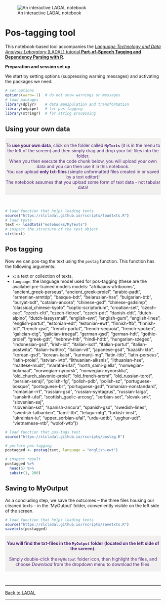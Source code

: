 ![An interactive LADAL notebook](https://slcladal.github.io/images/uq1.jpg)

# Pos-tagging tool

This notebook-based tool accompanies the [*Language Technology and Data Analysis Laboratory* (LADAL) tutorial **Part-of-Speech Tagging and Dependency Parsing with R**](https://ladal.edu.au/postag.html). 

**Preparation and session set up**

We start by setting options (suppressing warning messages) and activating the packages we need. 

```r
# set options
options(warn=-1)  # do not show warnings or messages
# load packages
library(dplyr)    # data manipulation and transformation
library(udpipe)   # for pos-tagging
library(stringr)  # for string processing
```



## Using your own data

<div class="warning" style='padding:0.1em; background-color: rgba(215,209,204,.3); color:#51247a'>
<span>
<p style='margin-top:1em; text-align:center'>
To <b>use your own data</b>, click on the folder called <b>`MyTexts`</b> (it is in the menu to the left of the screen) and then simply drag and drop your txt-files into the folder. <br>When you then execute the code chunk below, you will upload your own data and you can then use it in this notebook.<br>You can upload <b>only txt-files</b> (simple unformatted files created in or saved by a text editor)! <br>The notebook assumes that you upload some form of text data - not tabular data! 
<br>
</p>
<p style='margin-left:1em;'>
</p></span>
</div>

<br>


```r
# load function that helps loading texts
source("https://slcladal.github.io/rscripts/loadtxts.R")
# load texts
text <- loadtxts("notebooks/MyTexts")
# inspect the structure of the text object
str(text)
```

## Pos tagging

Now we can pos-tag the text using the `postag` function. This function has the following arguments: 

+ `x`: a text or collection of texts.  
+ `language`: the language model used for pos-tagging (these are the availabel pre-trained models models: "afrikaans-afribooms", "ancient_greek-perseus", "ancient_greek-proiel",
    "arabic-padt", "armenian-armtdp", "basque-bdt", "belarusian-hse", "bulgarian-btb",
    "buryat-bdt", "catalan-ancora", "chinese-gsd", "chinese-gsdsimp",
    "classical_chinese-kyoto", "coptic-scriptorium", "croatian-set", "czech-cac",
    "czech-cltt", "czech-fictree", "czech-pdt", "danish-ddt", "dutch-alpino",
    "dutch-lassysmall", "english-ewt", "english-gum", "english-lines", "english-partut",
    "estonian-edt", "estonian-ewt", "finnish-ftb",      "finnish-tdt", "french-gsd",
    "french-partut", "french-sequoia", "french-spoken", "galician-ctg",
    "galician-treegal", "german-gsd", "german-hdt", "gothic-proiel", "greek-gdt",
    "hebrew-htb", "hindi-hdtb", "hungarian-szeged", "indonesian-gsd", "irish-idt",
    "italian-isdt", "italian-partut", "italian-postwita", "italian-twittiro",
    "italian-vit", "japanese-gsd", "kazakh-ktb", "korean-gsd", "korean-kaist",
    "kurmanji-mg", "latin-ittb", "latin-perseus", "latin-proiel", "latvian-lvtb",
    "lithuanian-alksnis",      "lithuanian-hse", "maltese-mudt", "marathi-ufal",
    "north_sami-giella", "norwegian-bokmaal", "norwegian-nynorsk",
    "norwegian-nynorsklia", "old_church_slavonic-proiel", "old_french-srcmf",
    "old_russian-torot", "persian-seraji", "polish-lfg", "polish-pdb", "polish-sz",
    "portuguese-bosque", "portuguese-br", "portuguese-gsd", "romanian-nonstandard",
    "romanian-rrt", "russian-gsd", "russian-syntagrus", "russian-taiga", "sanskrit-ufal",
    "scottish_gaelic-arcosg", "serbian-set", "slovak-snk", "slovenian-ssj",     
    "slovenian-sst", "spanish-ancora", "spanish-gsd", "swedish-lines",
    "swedish-talbanken", "tamil-ttb", "telugu-mtg", "turkish-imst", "ukrainian-iu",
    "upper_sorbian-ufal", "urdu-udtb", "uyghur-udt", "vietnamese-vtb", "wolof-wtb"))  


```r
# load function that pos-tags text
source("https://slcladal.github.io/rscripts/postag.R")

# perform pos-tagging
postagged <- postag(text, language = "english-ewt")

# inspect result
postagged %>%
  head(5) %>%
  substr(1, 200)
```


## Saving to MyOutput

As a concluding step, we save the outcomes – the three files housing our cleaned texts – in the 'MyOutput' folder, conveniently visible on the left side of the screen.

```r
# load function that helps loading texts
source("https://slcladal.github.io/rscripts/savetxts.R")
savetxts(postagged)
```

<div class="warning" style='padding:0.1em; background-color: rgba(215,209,204,.3); color:#51247a'>
<span>
<p style='margin-top:1em; text-align:center'>
<b>You will find the txt-files in the `MyOutput` folder (located on the left side of the screen).</b> <br><br>Simply double-click the `MyOutput` folder icon, then highlight the files, and choose *Download* from the dropdown menu to download the files. <br>
</p>
<p style='margin-left:1em;'>
</p></span>
</div>

<br>



***

[Back to LADAL](https://ladal.edu.au/postag.html)

***

